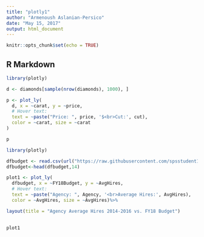 ```yaml
---
title: "plotly1"
author: "Armenoush Aslanian-Persico"
date: "May 15, 2017"
output: html_document
---
```


```r
knitr::opts_chunk$set(echo = TRUE)
```

## R Markdown


```r
library(plotly)

d <- diamonds[sample(nrow(diamonds), 1000), ]

p <- plot_ly(
  d, x = ~carat, y = ~price,
  # Hover text:
  text = ~paste("Price: ", price, '$<br>Cut:', cut),
  color = ~carat, size = ~carat
)

p
```

```r
library(plotly)

dfbudget <- read.csv(url("https://raw.githubusercontent.com/spsstudent15/2017-01-608/master/608-ProjectData/dfbudget.csv"), header=TRUE)
dfbudget<-head(dfbudget,14)

plot1 <- plot_ly(
  dfbudget, x = ~FY18Budget, y = ~AvgHires,
  # Hover text:
  text = ~paste("Agency: ", Agency, '<br>Average Hires:', AvgHires),
  color = ~AvgHires, size = ~AvgHires)%>%

layout(title = "Agency Average Hires 2014-2016 vs. FY18 Budget")

  
plot1
```
